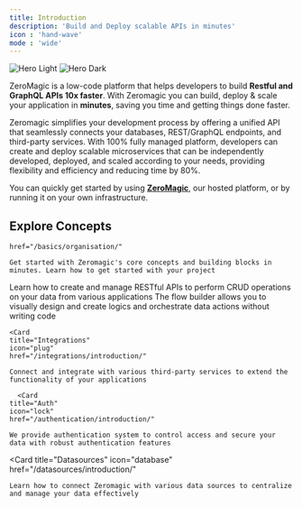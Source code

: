 ```yaml
---
title: Introduction
description: 'Build and Deploy scalable APIs in minutes'
icon : 'hand-wave'
mode : 'wide'
---
```



<img
  className="block dark:hidden"
  src="/assets/logo/banner.svg"
  alt="Hero Light"
/>
<img
  className="hidden dark:block"
  src="/assets/logo/banner.svg"
  alt="Hero Dark"
/>

ZeroMagic is a low-code platform that helps developers to build **Restful and GraphQL APIs 10x faster**. With Zeromagic you can build, deploy & scale your application in **minutes**, saving you time and getting things done faster.

Zeromagic simplifies your development process by offering a unified API that seamlessly connects your databases, REST/GraphQL endpoints, and third-party services. With 100% fully managed platform, developers can create and deploy scalable microservices that can be independently developed, deployed, and scaled according to your needs, providing flexibility and efficiency and reducing time by 80%.

You can quickly get started by using [**ZeroMagic**](https://zeromagic.in/), our hosted platform, or by running it on your own infrastructure.

## Explore Concepts

<CardGroup cols={2}>
  <Card
    title="Basics"
    icon="book"

    href="/basics/organisation/"
  >
    Get started with Zeromagic's core concepts and building blocks in minutes. Learn how to get started with your project 
  </Card>
  <Card
    title="Rest API"
    icon="square-code"
    href="/restapi/overview/"
  >
    Learn how to create and manage RESTful APIs to perform CRUD operations on your data from various applications
  </Card>
   <GraphQLCard />
  <Card
    title="Flow Builder"
    icon="network-wired"
    href="/restapi/flow-builder/introduction/"
  >
    The flow builder allows you to visually design and create logics and orchestrate data actions without writing code
  </Card>

    <Card
    title="Integrations"
    icon="plug"
    href="/integrations/introduction/"
  >
    Connect and integrate with various third-party services to extend the functionality of your applications
  </Card>

      <Card
    title="Auth"
    icon="lock"
    href="/authentication/introduction/"
  >
    We provide authentication system to control access and secure your data with robust authentication features
  </Card>

  <Card
    title="Datasources"
    icon="database"
    href="/datasources/introduction/"
  >
    Learn how to connect Zeromagic with various data sources to centralize and manage your data effectively
  </Card>

  <ZQLCard />

</CardGroup>
